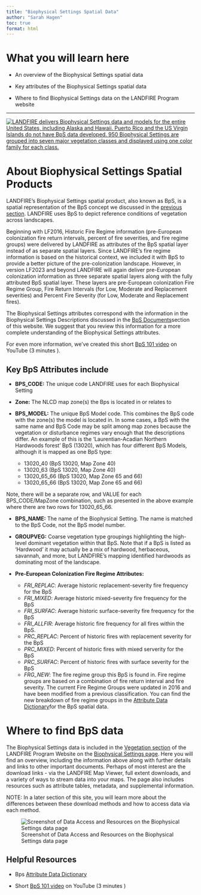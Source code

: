 ```yaml
---
title: "Biophysical Settings Spatial Data"
author: "Sarah Hagen"
toc: true
format: html
---
```


# What you will learn here

-   An overview of the Biophysical Settings spatial data

-   Key attributes of the Biophysical Settings spatial data

-   Where to find Biophysical Settings data on the LANDFIRE Program website

------------------------------------------------------------------------

[![LANDFIRE delivers Biophysical Settings data and models for the entire United States, including Alaska and Hawaii. Puerto Rico and the US Virgin Islands do not have BpS data developed. 950 Biophysical Settings are grouped into seven major vegetation classes and displayed using one color family for each class.](images/BpS_map.bmp){fig-alt="A map of the Biophysical Settings data for the Contiguous United States, Alaska, and Hawaii." fig-align="center"}](https://landfire.gov/vegetation/bps-models)

# About Biophysical Settings Spatial Products

LANDFIRE’s Biophysical Settings spatial product, also known as BpS, is a spatial representation of the BpS concept we discussed in the [previous section](D:/LANDFIRE/Communications/Trainings/LANDFIRE101/R-Code/LANDFIRE_101/LANDFIRE_Datasets/Biophysical_Settings/1-bps.qmd). LANDFIRE uses BpS to depict reference conditions of vegetation across landscapes.

Beginning with LF2016, Historic Fire Regime information (pre-European colonization fire return intervals, percent of fire severities, and fire regime groups) were delivered by LANDFIRE as attributes of the BpS spatial layer instead of as separate spatial layers. Since LANDFIRE’s fire regime information is based on the historical context, we included it with BpS to provide a better picture of the pre-colonization landscape. However, in version LF2023 and beyond LANDFIRE will again deliver pre-European colonization information as three separate spatial layers along with the fully attributed BpS spatial layer. These layers are pre-European colonization Fire Regime Group, Fire Return Intervals (for Low, Moderate and Replacement severities) and Percent Fire Severity (for Low, Moderate and Replacement fires).

The Biophysical Settings attributes correspond with the information in the Biophysical Settings Descriptions discussed in the [BpS Documents](D:/LANDFIRE/Communications/Trainings/LANDFIRE101/R-Code/LANDFIRE_101/LANDFIRE_Datasets/Biophysical_Settings/3-bps_documents.qmd)section of this website. We suggest that you review this information for a more complete understanding of the Biophysical Settings attributes.

For even more information, we’ve created this short [BpS 101 video](https://youtu.be/xjaWJCe7udQ) on YouTube (3 minutes ).

## Key BpS Attributes include

-   **BPS_CODE:** The unique code LANDFIRE uses for each Biophysical Setting

-   **Zone:** The NLCD map zone(s) the Bps is located in or relates to

-   **BPS_MODEL:** The unique BpS Model code. This combines the BpS code with the zone(s) the model is located in. In some cases, a BpS with the same name and BpS Code may be split among map zones because the vegetation or disturbance regimes vary enough that the descriptions differ. An example of this is the ‘Laurentian-Acadian Northern Hardwoods forest’ BpS (13020), which has four different BpS Models, although it is mapped as one BpS type:

    -   13020_40 (BpS 13020, Map Zone 40)
    -   13020_63 (BpS 13020, Map Zone 40)
    -   13020_65_66 (BpS 13020, Map Zone 65 and 66)
    -   13020_65_66 (BpS 13020, Map Zone 65 and 66)

Note, there will be a separate row, and VALUE for each BPS_CODE/MapZone combination, such as presented in the above example where there are two rows for 13020_65_66.

-   **BPS_NAME:** The name of the Biophysical Setting. The name is matched to the BpS Code, not the BpS model number.

-   **GROUPVEG:** Coarse vegetation type groupings highlighting the high-level dominant vegetation within that BpS. Note that if a BpS is listed as ‘Hardwood’ it may actually be a mix of hardwood, herbaceous, savannah, and more, but LANDFIRE’s mapping identified hardwoods as dominating most of the landscape.

-   **Pre-European Colonization Fire Regime Attributes:**

    -   *FRI_REPLAC*: Average historic replacement-severity fire frequency for the BpS
    -   *FRI_MIXED*: Average historic mixed-severity fire frequency for the BpS
    -   *FRI_SURFAC*: Average historic surface-severity fire frequency for the BpS
    -   *FRI_ALLFIR*: Average historic fire frequency for all fires within the BpS.
    -   *PRC_REPLAC*: Percent of historic fires with replacement severity for the BpS
    -   *PRC_MIXED*: Percent of historic fires with mixed serverity for the BpS
    -   *PRC_SURFAC*: Percent of historic fires with surface severity for the BpS
    -   *FRG_NEW*: The fire regime group this BpS is found in. Fire regime groups are based on a combination of fire return interval and fire severity. The current Fire Regime Groups were updated in 2016 and have been modified from a previous classification. You can find the new breakdown of fire regime groups in the [Attribute Data Dictionary](https://landfire.gov/sites/default/files/DataDictionary/LF2020/LF20_BPSADD_220.pdf)for the BpS spatial data.


# Where to find BpS data

The Biophysical Settings data is included in the [Vegetation section](https://landfire.gov/vegetation/bps) of the LANDFIRE Program Website on the [Biophysical Settings page](https://landfire.gov/vegetation/bps). Here you will find an overview, including the information above along with further details and links to other important documents. Perhaps of most interest are the download links - via the LANDFIRE Map Viewer, full extent downloads, and a variety of ways to stream data into your maps. The page also includes resources such as attribute tables, metadata, and supplemental information.

::: {callout-note}
NOTE: In a later section of this site, you will learn more about the differences between these download methods and how to access data via each method.
:::

![Screenshot of Data Access and Resources on the Biophysical Settings data page](images/BpSSpatial_lfgov.bmp){fig-alt="Location on landfire.gov, the LANDFIRE Program website, of where to find the Data Access and Resources sections of the Biophysical Settings data page. When you browse to landfire.gov/vegetation/bps, these resources are near the bottom of the page under the Data Access and Biophysical Settings Resources headings."}

## Helpful Resources

-   Bps [Attribute Data Dictionary](https://landfire.gov/sites/default/files/DataDictionary/LF2020/LF20_BPSADD_220.pdf)

-   Short [BpS 101 video](https://youtu.be/xjaWJCe7udQ) on YouTube (3 minutes )
